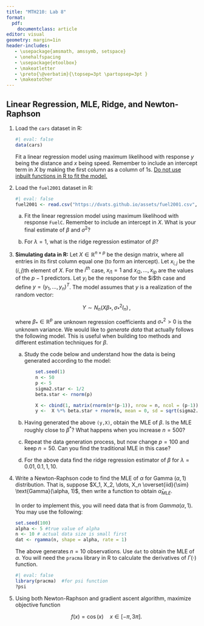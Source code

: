 ```yaml
---
title: "MTH210: Lab 8"
format: 
  pdf:
    documentclass: article
editor: visual
geometry: margin=1in
header-includes:
   - \usepackage{amsmath, amssymb, setspace}
   - \onehalfspacing
   - \usepackage{etoolbox} 
   - \makeatletter 
   - \preto{\@verbatim}{\topsep=3pt \partopsep=3pt } 
   - \makeatother
---
```


## Linear Regression, MLE, Ridge, and Newton-Raphson

1.  Load the `cars` dataset in R:

    ```r
    #| eval: false
    data(cars)
    ```

    Fit a linear regression model using maximum likelihood with response $y$ being the distance and $x$ being speed. Remember to include an intercept term in $X$ by making the first column as a column of 1s. [Do not use inbuilt functions in R to fit the model.]{.underline}

2.  Load the `fuel2001` dataset in R:

    ```r
    #| eval: false
    fuel2001 <- read.csv("https://dvats.github.io/assets/fuel2001.csv", row.names = 1)
    ```

    a.  Fit the linear regression model using maximum likelihood with response `FuelC`. Remember to include an intercept in $X$. What is your final estimate of $\beta$ and $\sigma^2$?

    b.  For $\lambda = 1$, what is the ridge regression estimator of $\beta$?

3.  **Simulating data in R:** Let $X \in \mathbb{R}^{n \times p}$ be the design matrix, where all entries in its first column equal one (to form an intercept). Let $x_{i,j}$ be the $(i,j)$th element of $X$. For the $i^{th}$ case, $x_{i1} = 1$ and $x_{i2}, \dots, x_{ip}$ are the values of the $p -1$ predictors. Let $y_i$ be the response for the \$i\$th case and define $y = (y_1, \dots, y_n)^T$. The model assumes that $y$ is a realization of the random vector:

    $$
    Y \sim N_n(X \beta_*, \sigma^2_* I_n)\,,
    $$

    where $\beta_* \in \mathbb{R}^p$ are unknown regression coefficients and $\sigma^2_* > 0$ is the unknown variance. We would like to *generate data* that actually follows the following model. This is useful when building too methods and different estimation techniques for $\beta$.

    a.  Study the code below and understand how the data is being generated according to the model:

        ```r
        	set.seed(1)
        	n <- 50
        	p <- 5
        	sigma2.star <- 1/2
        	beta.star <- rnorm(p)
        	
        	X <- cbind(1, matrix(rnorm(n*(p-1)), nrow = n, ncol = (p-1)))
        	y <-  X %*% beta.star + rnorm(n, mean = 0, sd = sqrt(sigma2.star))
        ```

    b.  Having generated the above `(y,X)`, obtain the MLE of $\beta$. Is the MLE roughly close to $\beta^*$? What happens when you increase $n = 500$?

    c.  Repeat the data generation process, but now change $p = 100$ and keep $n = 50$. Can you find the traditional MLE in this case?

    d.  For the above data find the ridge regression estimator of $\beta$ for $\lambda = 0.01, 0.1, 1, 10$.

4.  Write a Newton-Raphson code to find the MLE of $\alpha$ for Gamma $(\alpha, 1)$ distribution. That is, suppose $X_1, X_2, \dots, X_n \overset{iid}{\sim} \text{Gamma}(\alpha, 1)$, then write a function to obtain $\hat{\alpha}_{MLE}$. \
    \
    In order to implement this, you will need data that is from $Gamma(\alpha,1$). You may use the following:

    ```r
    set.seed(100)
    alpha <- 5 #true value of alpha
    n <- 10 # actual data size is small first
    dat <- rgamma(n, shape = alpha, rate = 1)
    ```

    The above generates $n = 10$ observations. Use `dat` to obtain the MLE of $\alpha$. You will need the `pracma` library in R to calculate the derivatives of $\Gamma(\cdot)$ function.

    ```r
    #| eval: false
    library(pracma)  #for psi function
    ?psi
    ```

5.  Using both Newton-Raphson and gradient ascent algorithm, maximize objective function

    $$
    f(x) = \cos(x) \quad x\in [-\pi, 3\pi].
    $$
